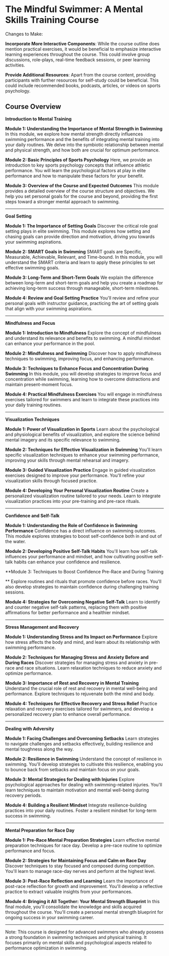 # The Mindful Swimmer: A Mental Skills Training Course

Changes to Make:

**Incorporate More Interactive Components**: While the course outline does mention practical exercises, it would be beneficial to emphasize interactive learning experiences throughout the course. This could involve group discussions, role-plays, real-time feedback sessions, or peer learning activities. 

**Provide Additional Resources**: Apart from the course content, providing participants with further resources for self-study could be beneficial. This could include recommended books, podcasts, articles, or videos on sports psychology.

## Course Overview

**Introduction to Mental Training**

**Module 1: Understanding the Importance of Mental Strength in Swimming**
In this module, we explore how mental strength directly influences swimming performance and the benefits of integrating mental training into your daily routines. We delve into the symbiotic relationship between mental and physical strength, and how both are crucial for optimum performance.

**Module 2: Basic Principles of Sports Psychology**
Here, we provide an introduction to key sports psychology concepts that influence athletic performance. You will learn the psychological factors at play in elite performance and how to manipulate these factors for your benefit.

**Module 3: Overview of the Course and Expected Outcomes**
This module provides a detailed overview of the course structure and objectives. We help you set personal goals for the course and beyond, providing the first steps toward a stronger mental approach to swimming.

---

**Goal Setting**

**Module 1: The Importance of Setting Goals**
Discover the critical role goal setting plays in elite swimming. This module explores how setting and chasing goals can provide direction and motivation, driving you towards your swimming aspirations.

**Module 2: SMART Goals in Swimming**
SMART goals are Specific, Measurable, Achievable, Relevant, and Time-bound. In this module, you will understand the SMART criteria and learn to apply these principles to set effective swimming goals.

**Module 3: Long-Term and Short-Term Goals**
We explain the difference between long-term and short-term goals and help you create a roadmap for achieving long-term success through manageable, short-term milestones.

**Module 4: Review and Goal Setting Practice**
You'll review and refine your personal goals with instructor guidance, practicing the art of setting goals that align with your swimming aspirations.

---

**Mindfulness and Focus**

**Module 1: Introduction to Mindfulness**
Explore the concept of mindfulness and understand its relevance and benefits to swimming. A mindful mindset can enhance your performance in the pool.

**Module 2: Mindfulness and Swimming**
Discover how to apply mindfulness techniques to swimming, improving focus, and enhancing performance. 

**Module 3: Techniques to Enhance Focus and Concentration During Swimming**
In this module, you will develop strategies to improve focus and concentration while swimming, learning how to overcome distractions and maintain present-moment focus.

**Module 4: Practical Mindfulness Exercises**
You will engage in mindfulness exercises tailored for swimmers and learn to integrate these practices into your daily training routines.

---

**Visualization Techniques**

**Module 1: Power of Visualization in Sports**
Learn about the psychological and physiological benefits of visualization, and explore the science behind mental imagery and its specific relevance to swimming.

**Module 2: Techniques for Effective Visualization in Swimming**
You'll learn specific visualization techniques to enhance your swimming performance, improving your skills through mental rehearsal and imagery.

**Module 3: Guided Visualization Practice**
Engage in guided visualization exercises designed to improve your performance. You'll refine your visualization skills through focused practice.

**Module 4: Developing Your Personal Visualization Routine**
Create a personalized visualization routine tailored to your needs. Learn to integrate visualization practices into your pre-training and pre-race rituals.

---

**Confidence and Self-Talk**

**Module 1: Understanding the Role of Confidence in Swimming Performance**
Confidence has a direct influence on swimming outcomes. This module explores strategies to boost self-confidence both in and out of the water.

**Module 2: Developing Positive Self-Talk Habits**
You'll learn how self-talk influences your performance and mindset, and how cultivating positive self-talk habits can enhance your confidence and resilience.

**Module 3: Techniques to Boost Confidence Pre-Race and During Training

**
Explore routines and rituals that promote confidence before races. You'll also develop strategies to maintain confidence during challenging training sessions.

**Module 4: Strategies for Overcoming Negative Self-Talk**
Learn to identify and counter negative self-talk patterns, replacing them with positive affirmations for better performance and a healthier mindset.

---

**Stress Management and Recovery**

**Module 1: Understanding Stress and Its Impact on Performance**
Explore how stress affects the body and mind, and learn about its relationship with swimming performance.

**Module 2: Techniques for Managing Stress and Anxiety Before and During Races**
Discover strategies for managing stress and anxiety in pre-race and race situations. Learn relaxation techniques to reduce anxiety and optimize performance.

**Module 3: Importance of Rest and Recovery in Mental Training**
Understand the crucial role of rest and recovery in mental well-being and performance. Explore techniques to rejuvenate both the mind and body.

**Module 4: Techniques for Effective Recovery and Stress Relief**
Practice relaxation and recovery exercises tailored for swimmers, and develop a personalized recovery plan to enhance overall performance.

---

**Dealing with Adversity**

**Module 1: Facing Challenges and Overcoming Setbacks**
Learn strategies to navigate challenges and setbacks effectively, building resilience and mental toughness along the way.

**Module 2: Resilience in Swimming**
Understand the concept of resilience in swimming. You'll develop strategies to cultivate this resilience, enabling you to bounce back from setbacks and maintain focus on your goals.

**Module 3: Mental Strategies for Dealing with Injuries**
Explore psychological approaches for dealing with swimming-related injuries. You'll learn techniques to maintain motivation and mental well-being during recovery periods.

**Module 4: Building a Resilient Mindset**
Integrate resilience-building practices into your daily routines. Foster a resilient mindset for long-term success in swimming.

---

**Mental Preparation for Race Day**

**Module 1: Pre-Race Mental Preparation Strategies**
Learn effective mental preparation techniques for race day. Develop a pre-race routine to optimize performance and focus.

**Module 2: Strategies for Maintaining Focus and Calm on Race Day**
Discover techniques to stay focused and composed during competition. You'll learn to manage race-day nerves and perform at the highest level.

**Module 3: Post-Race Reflection and Learning**
Learn the importance of post-race reflection for growth and improvement. You'll develop a reflective practice to extract valuable insights from your performances.

**Module 4: Bringing it All Together: Your Mental Strength Blueprint**
In this final module, you'll consolidate the knowledge and skills acquired throughout the course. You'll create a personal mental strength blueprint for ongoing success in your swimming career.

---

Note: This course is designed for advanced swimmers who already possess a strong foundation in swimming techniques and physical training. It focuses primarily on mental skills and psychological aspects related to performance optimization in swimming.